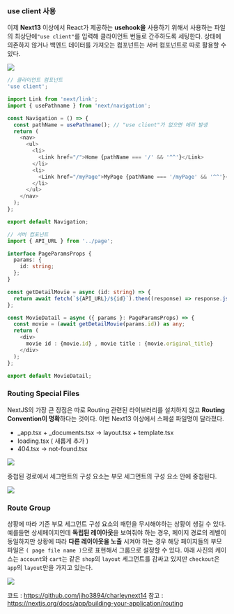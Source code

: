 ### use client 사용

이제 **Next13** 이상에서 React가 제공하는 **usehook을** 사용하기 위해서 사용하는 파일의 최상단에`"use client"`를 입력해 클라이언트 번들로 간주하도록 세팅한다. 상태에 의존하지 않거나 백엔드 데이터를 가져오는 컴포넌트는 서버 컴포넌트로 따로 활용할 수 있다.

![](https://dctwxpkwzbaeulfrrvgo.supabase.co/storage/v1/object/public/image//14-1.png)

```typescript
// 클라이언트 컴포넌트
'use client';

import Link from 'next/link';
import { usePathname } from 'next/navigation';

const Navigation = () => {
  const pathName = usePathname(); // "use client"가 없으면 에러 발생
  return (
    <nav>
      <ul>
        <li>
          <Link href="/">Home {pathName === '/' && '^^'}</Link>
        </li>
        <li>
          <Link href="/myPage">MyPage {pathName === '/myPage' && '^^'}</Link>
        </li>
      </ul>
    </nav>
  );
};

export default Navigation;
```

```typescript
// 서버 컴포넌트
import { API_URL } from '../page';

interface PageParamsProps {
  params: {
    id: string;
  };
}

const getDetailMovie = async (id: string) => {
  return await fetch(`${API_URL}/${id}`).then((response) => response.json());
};

const MovieDatail = async ({ params }: PageParamsProps) => {
  const movie = (await getDetailMovie(params.id)) as any;
  return (
    <div>
      movie id : {movie.id} , movie title : {movie.original_title}
    </div>
  );
};

export default MovieDatail;
```

### Routing Special Files

NextJS의 가장 큰 장점은 따로 Routing 관련된 라이브러리를 설치하지 않고 **Routing Convention이 명확**하다는 것이다. 이번 Next13 이상에서 스페셜 파일명이 달라졌다.

- \_app.tsx + \_documents.tsx -> layout.tsx + template.tsx
- loading.tsx ( 새롭게 추가 )
- 404.tsx -> not-found.tsx

![](https://dctwxpkwzbaeulfrrvgo.supabase.co/storage/v1/object/public/image//14-2.png)

중첩된 경로에서 세그먼트의 구성 요소는 부모 세그먼트의 구성 요소 안에 중첩된다.

![](https://dctwxpkwzbaeulfrrvgo.supabase.co/storage/v1/object/public/image//14-3.png)

### Route Group

상황에 따라 기존 부모 세그먼트 구성 요소의 패턴을 무시해야하는 상황이 생길 수 있다. 예를들면 상세페이지인데 **독립된 레이아웃**을 보여줘야 하는 경우, 페이지 경로의 레벨이 동일하지만 상황에 따라 **다른 레이아웃을 노출** 시켜야 하는 경우 해당 페이지들의 부모 파일은 `( page file name )`으로 표현해서 그룹으로 설정할 수 있다. 아래 사진의 케이스는 `account`와 `cart`는 같은 `shop`의 `layout` 세그먼트를 감싸고 있지만 `checkout`은 `app`의 `layout`만을 가지고 있는다.

![](https://dctwxpkwzbaeulfrrvgo.supabase.co/storage/v1/object/public/image//14-4.png)

코드 : https://github.com/jiho3894/charleynext14
참고 : https://nextjs.org/docs/app/building-your-application/routing
